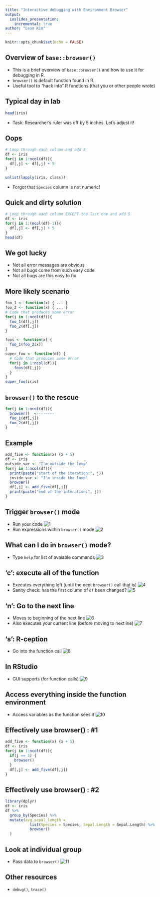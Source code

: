 ```yaml
---
title: "Interactive debugging with Environment Browser"
output:
  ioslides_presentation:
    incremental: true
author: "Leon Kim"
---
```


```r
knitr::opts_chunk$set(echo = FALSE)
```

## Overview of `base::browser()`
- This is a brief overview of `base::browser()` and how to use it for debugging in R.
- `browser()` is default function found in R.
- Useful tool to "hack into" R functions (that you or other people wrote)

## Typical day in lab
```r
head(iris)
```
- Task: Researcher's ruler was off by 5 inches. Let's adjust it!

## Oops {.build}
```r
# Loop through each column and add 5
df <- iris
for(j in 1:ncol(df)){
  df[,j] <- df[,j] + 5
}
```

```r
unlist(lapply(iris, class))
```
- Forgot that `Species` column is not numeric!

## Quick and dirty solution {.build}
```r
# Loop through each column EXCEPT the last one and add 5
df <- iris
for(j in 1:(ncol(df)-1)){
  df[,j] <- df[,j] + 5
}
head(df)
```

## We got lucky
- Not all error messages are obvious
- Not all bugs come from such easy code
- Not all bugs are this easy to fix

## More likely scenario {.build}
```r
foo_1 <- function(x) { ... }
foo_2 <- function(x) { ... }
# Code that produces some error
for(j in 1:ncol(df)){
  foo_1(df[,j])
  foo_2(df[,j])
}
```

```r
foos <- function(x) {
  foo_1(foo_2(x))
}
super_foo <- function(df) {
  # Code that produces some error
  for(j in 1:ncol(df)){
    foos(df[,j])
  }
}
super_foo(iris)
```

## `browser()` to the rescue
```r
for(j in 1:ncol(df)){
  browser()  <--------
  foo_1(df[,j])
  foo_2(df[,j])
}
```

## Example
```r
add_five <- function(x) {x + 5}
df <- iris
outside_var <- "I'm outside the loop"
for(j in 1:ncol(df)){
  print(paste("start of the iteration:", j)) 
  inside_var <- "I'm inside the loop"
  browser()
  df[,j] <- add_five(df[,j])
  print(paste("end of the interation:", j)) 
}
```

## Trigger `browser()` mode
- Run your code
![1](Capture-1.PNG)
- Run expressions within `browser()` mode
![2](Capture-2.PNG)

## What can I do in `browser()` mode?
- Type `help` for list of avaiable commands
![3](Capture-3.PNG)

## 'c': execute all of the function
- Executes everything left (until the next `browser()` call that is)
![4](Capture-4.PNG)
- Sanity check: has the first column of `df` been changed?
![5](Capture-5.PNG)

## 'n': Go to the next line
- Moves to beginning of the next line
![6](Capture-6.PNG)
- Also executes your current line (before moving to next ine)
![7](Capture-7.PNG)

## 's': R-ception
- Go into the function call
![8](Capture-8.PNG)

## In RStudio
- GUI supports (for function calls)
![9](Capture-9.PNG)

## Access everything inside the function environment
- Access variables as the function sees it
![10](Capture-10.PNG)

## Effectively use browser() : #1
```r
add_five <- function(x) {x + 5}
df <- iris
for(j in 1:ncol(df)){
  if(j == 5) {
    browser()
  }
  df[,j] <- add_five(df[,j])
}
```

## Effectively use browser() : #2
```r
library(dplyr)
df <- iris
df %>%
  group_by(Species) %>%
  mutate(avg_sepal_length = 
           list(Species = Species, Sepal.Length = Sepal.Length) %>% 
           browser()
  )
```

## Look at individual group
- Pass data to `browser()`
![11](Capture-11.PNG)

## Other resources
- `debug()`, `trace()`